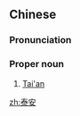 ==Chinese==
{{zh-forms}}

===Pronunciation===
{{zh-pron
|m=Tài'ān
|mn=thài-an
|cat=pn
}}

===Proper noun===
{{zh-proper noun}}

# [[Tai'an]]

{{zh-cat|Cities}}

[[zh:泰安]]